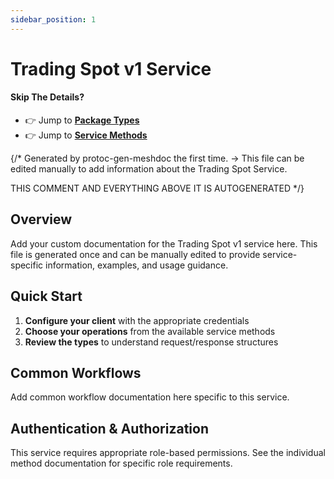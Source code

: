 ```yaml
---
sidebar_position: 1
---
```


# Trading Spot v1 Service

#### Skip The Details?
- 👉 Jump to **[Package Types](/docs/api-reference/trading/spot/v1/type)**
- 👉 Jump to **[Service Methods](/docs/api-reference/trading/spot/v1/service)**

{/*
Generated by protoc-gen-meshdoc the first time.
-> This file can be edited manually to add information about the Trading Spot Service.

THIS COMMENT AND EVERYTHING ABOVE IT IS AUTOGENERATED
*/}

## Overview



Add your custom documentation for the Trading Spot v1 service here.
This file is generated once and can be manually edited to provide
service-specific information, examples, and usage guidance.

## Quick Start

1. **Configure your client** with the appropriate credentials
2. **Choose your operations** from the available service methods
3. **Review the types** to understand request/response structures

## Common Workflows

Add common workflow documentation here specific to this service.

## Authentication & Authorization

This service requires appropriate role-based permissions. 
See the individual method documentation for specific role requirements.